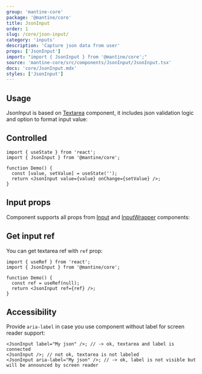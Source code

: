 ```yaml
---
group: 'mantine-core'
package: '@mantine/core'
title: JsonInput
order: 1
slug: /core/json-input/
category: 'inputs'
description: 'Capture json data from user'
props: ['JsonInput']
import: "import { JsonInput } from '@mantine/core';"
source: 'mantine-core/src/components/JsonInput/JsonInput.tsx'
docs: 'core/JsonInput.mdx'
styles: ['JsonInput']
---
```



## Usage

JsonInput is based on [Textarea](/core/textarea/) component,
it includes json validation logic and option to format input value:

<Demo data={JsonInputDemos.usage} />

## Controlled

```tsx
import { useState } from 'react';
import { JsonInput } from '@mantine/core';

function Demo() {
  const [value, setValue] = useState('');
  return <JsonInput value={value} onChange={setValue} />;
}
```

## Input props

Component supports all props from [Input](/core/input/) and [InputWrapper](/core/input-wrapper/) components:

<Demo data={JsonInputDemos.configurator} />

## Get input ref

You can get textarea ref with `ref` prop:

```tsx
import { useRef } from 'react';
import { JsonInput } from '@mantine/core';

function Demo() {
  const ref = useRef(null);
  return <JsonInput ref={ref} />;
}
```

## Accessibility

Provide `aria-label` in case you use component without label for screen reader support:

```tsx
<JsonInput label="My json" />; // -> ok, textarea and label is connected
<JsonInput />; // not ok, textarea is not labeled
<JsonInput aria-label="My json" />; // -> ok, label is not visible but will be announced by screen reader
```
